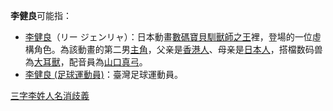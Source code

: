 {{noteTA
|G1=Digimon
}}

'''李健良'''可能指：
*[[李健良|李健良]]（リー ジェンリャ）：日本動畫[[數碼寶貝馴獸師之王|數碼寶貝馴獸師之王]]裡，登場的一位虛構角色。為該動畫的第二男[[主角|主角]]，父亲是[[香港人|香港人]]、母亲是[[日本人|日本人]]，搭檔数码兽為[[大耳獸|大耳獸]]，配音員為[[山口真弓|山口真弓]]。
*[[李健良_(足球運動員)|李健良 (足球運動員)]]：臺灣足球運動員。

{{disamb}}
[[分類:三字李姓人名消歧義|]]